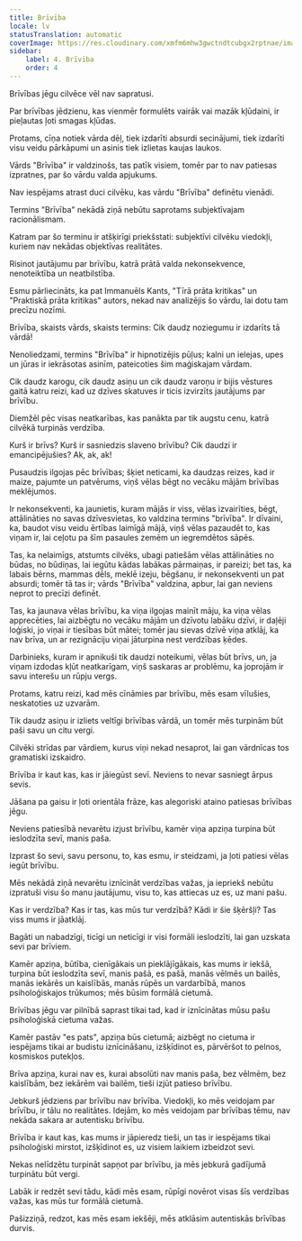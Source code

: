 ```yaml
---
title: Brīvība
locale: lv
statusTranslation: automatic
coverImage: https://res.cloudinary.com/xmfm6mhw3gwctndtcubgx2rptnae/image/upload/v1741354419/small_cover_la_gran_rebelion_28716e29d2.webp
sidebar:
    label: 4. Brīvība
    order: 4
---
```

Brīvības jēgu cilvēce vēl nav sapratusi.

Par brīvības jēdzienu, kas vienmēr formulēts vairāk vai mazāk kļūdaini, ir pieļautas ļoti smagas kļūdas.

Protams, cīņa notiek vārda dēļ, tiek izdarīti absurdi secinājumi, tiek izdarīti visu veidu pārkāpumi un asinis tiek izlietas kaujas laukos.

Vārds "Brīvība" ir valdzinošs, tas patīk visiem, tomēr par to nav patiesas izpratnes, par šo vārdu valda apjukums.

Nav iespējams atrast duci cilvēku, kas vārdu "Brīvība" definētu vienādi.

Termins "Brīvība" nekādā ziņā nebūtu saprotams subjektīvajam racionālismam.

Katram par šo terminu ir atšķirīgi priekšstati: subjektīvi cilvēku viedokļi, kuriem nav nekādas objektīvas realitātes.

Risinot jautājumu par brīvību, katrā prātā valda nekonsekvence, nenoteiktība un neatbilstība.

Esmu pārliecināts, ka pat Immanuēls Kants, "Tīrā prāta kritikas" un "Praktiskā prāta kritikas" autors, nekad nav analizējis šo vārdu, lai dotu tam precīzu nozīmi.

Brīvība, skaists vārds, skaists termins: Cik daudz noziegumu ir izdarīts tā vārdā!

Nenoliedzami, termins "Brīvība" ir hipnotizējis pūļus; kalni un ielejas, upes un jūras ir iekrāsotas asinīm, pateicoties šim maģiskajam vārdam.

Cik daudz karogu, cik daudz asiņu un cik daudz varoņu ir bijis vēstures gaitā katru reizi, kad uz dzīves skatuves ir ticis izvirzīts jautājums par brīvību.

Diemžēl pēc visas neatkarības, kas panākta par tik augstu cenu, katrā cilvēkā turpinās verdzība.

Kurš ir brīvs? Kurš ir sasniedzis slaveno brīvību? Cik daudzi ir emancipējušies? Ak, ak, ak!

Pusaudzis ilgojas pēc brīvības; šķiet neticami, ka daudzas reizes, kad ir maize, pajumte un patvērums, viņš vēlas bēgt no vecāku mājām brīvības meklējumos.

Ir nekonsekventi, ka jaunietis, kuram mājās ir viss, vēlas izvairīties, bēgt, attālināties no savas dzīvesvietas, ko valdzina termins "brīvība". Ir dīvaini, ka, baudot visu veidu ērtības laimīgā mājā, viņš vēlas pazaudēt to, kas viņam ir, lai ceļotu pa šīm pasaules zemēm un iegremdētos sāpēs.

Tas, ka nelaimīgs, atstumts cilvēks, ubagi patiešām vēlas attālināties no būdas, no būdiņas, lai iegūtu kādas labākas pārmaiņas, ir pareizi; bet tas, ka labais bērns, mammas dēls, meklē izeju, bēgšanu, ir nekonsekventi un pat absurdi; tomēr tā tas ir; vārds "Brīvība" valdzina, apbur, lai gan neviens neprot to precīzi definēt.

Tas, ka jaunava vēlas brīvību, ka viņa ilgojas mainīt māju, ka viņa vēlas apprecēties, lai aizbēgtu no vecāku mājām un dzīvotu labāku dzīvi, ir daļēji loģiski, jo viņai ir tiesības būt mātei; tomēr jau sievas dzīvē viņa atklāj, ka nav brīva, un ar rezignāciju viņai jāturpina nest verdzības ķēdes.

Darbinieks, kuram ir apnikuši tik daudzi noteikumi, vēlas būt brīvs, un, ja viņam izdodas kļūt neatkarīgam, viņš saskaras ar problēmu, ka joprojām ir savu interešu un rūpju vergs.

Protams, katru reizi, kad mēs cīnāmies par brīvību, mēs esam vīlušies, neskatoties uz uzvarām.

Tik daudz asiņu ir izliets veltīgi brīvības vārdā, un tomēr mēs turpinām būt paši savu un citu vergi.

Cilvēki strīdas par vārdiem, kurus viņi nekad nesaprot, lai gan vārdnīcas tos gramatiski izskaidro.

Brīvība ir kaut kas, kas ir jāiegūst sevī. Neviens to nevar sasniegt ārpus sevis.

Jāšana pa gaisu ir ļoti orientāla frāze, kas alegoriski ataino patiesas brīvības jēgu.

Neviens patiesībā nevarētu izjust brīvību, kamēr viņa apziņa turpina būt ieslodzīta sevī, manis paša.

Izprast šo sevi, savu personu, to, kas esmu, ir steidzami, ja ļoti patiesi vēlas iegūt brīvību.

Mēs nekādā ziņā nevarētu iznīcināt verdzības važas, ja iepriekš nebūtu izpratuši visu šo manu jautājumu, visu to, kas attiecas uz es, uz mani pašu.

Kas ir verdzība? Kas ir tas, kas mūs tur verdzībā? Kādi ir šie šķēršļi? Tas viss mums ir jāatklāj.

Bagāti un nabadzīgi, ticīgi un neticīgi ir visi formāli ieslodzīti, lai gan uzskata sevi par brīviem.

Kamēr apziņa, būtība, cienīgākais un pieklājīgākais, kas mums ir iekšā, turpina būt ieslodzīta sevī, manis pašā, es pašā, manās vēlmēs un bailēs, manās iekārēs un kaislībās, manās rūpēs un vardarbībā, manos psiholoģiskajos trūkumos; mēs būsim formālā cietumā.

Brīvības jēgu var pilnībā saprast tikai tad, kad ir iznīcinātas mūsu pašu psiholoģiskā cietuma važas.

Kamēr pastāv "es pats", apziņa būs cietumā; aizbēgt no cietuma ir iespējams tikai ar budistu iznīcināšanu, izšķīdinot es, pārvēršot to pelnos, kosmiskos putekļos.

Brīva apziņa, kurai nav es, kurai absolūti nav manis paša, bez vēlmēm, bez kaislībām, bez iekārēm vai bailēm, tieši izjūt patieso brīvību.

Jebkurš jēdziens par brīvību nav brīvība. Viedokļi, ko mēs veidojam par brīvību, ir tālu no realitātes. Idejām, ko mēs veidojam par brīvības tēmu, nav nekāda sakara ar autentisku brīvību.

Brīvība ir kaut kas, kas mums ir jāpieredz tieši, un tas ir iespējams tikai psiholoģiski mirstot, izšķīdinot es, uz visiem laikiem izbeidzot sevi.

Nekas nelīdzētu turpināt sapņot par brīvību, ja mēs jebkurā gadījumā turpinātu būt vergi.

Labāk ir redzēt sevi tādu, kādi mēs esam, rūpīgi novērot visas šīs verdzības važas, kas mūs tur formālā cietumā.

Pašizziņā, redzot, kas mēs esam iekšēji, mēs atklāsim autentiskās brīvības durvis.

